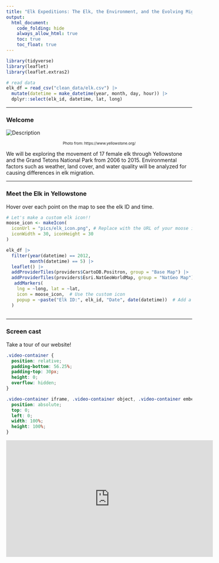 ```yaml
---
title: "Elk Expeditions: The Elk, the Environment, and the Evolving Migration in Yellowstone"
output: 
  html_document:
    code_folding: hide
    always_allow_html: true
    toc: true
    toc_float: true
---
```


```r
library(tidyverse)
library(leaflet)
library(leaflet.extras2)
```

```r
# read data
elk_df = read_csv("clean_data/elk.csv") |>
  mutate(datetime = make_datetime(year, month, day, hour)) |>
  dplyr::select(elk_id, datetime, lat, long)
```

---

### Welcome

<img src="pics/elk_1.jpg" alt="Description">

<center style="font-size: 10px;"> Photo from:  https://www.yellowstone.org/ </center>

We will be exploring the movement of 17 female elk through Yellowstone and the Grand Tetons National Park from 2006 to 2015. Environmental factors such as weather, land cover, and water quality will be analyzed for causing  differences in elk migration.  


---

### Meet the Elk in Yellowstone

Hover over each point on the map to see the elk ID and time.

```r
# Let's make a custom elk icon!!
moose_icon <- makeIcon(
  iconUrl = "pics/elk_icon.png", # Replace with the URL of your moose image
  iconWidth = 30, iconHeight = 30
)

elk_df |>
  filter(year(datetime) == 2012,
         month(datetime) == 5) |>
  leaflet() |>
  addProviderTiles(providers$CartoDB.Positron, group = "Base Map") |>
  addProviderTiles(providers$Esri.NatGeoWorldMap, group = "NatGeo Map") |>
   addMarkers(
    lng = ~long, lat = ~lat,
    icon = moose_icon,  # Use the custom icon
    popup = ~paste("Elk ID:", elk_id, "Date", date(datetime))  # Add a popup with Elk ID
  )
    
```

---

### Screen cast 

Take a tour of our website!

```css
.video-container { 
  position: relative; 
  padding-bottom: 56.25%; 
  padding-top: 30px; 
  height: 0; 
  overflow: hidden; 
}

.video-container iframe, .video-container object, .video-container embed { 
  position: absolute; 
  top: 0; 
  left: 0; 
  width: 100%; 
  height: 100%; 
}
```

<div class="video-container">
<iframe width="560" height="315" src="https://www.youtube.com/embed/GoROslWZ984?si=DQQLEp3TLWnp7xcY" title="YouTube video player" frameborder="0" allow="accelerometer; autoplay; clipboard-write; encrypted-media; gyroscope; picture-in-picture; web-share" referrerpolicy="strict-origin-when-cross-origin" allowfullscreen></iframe>

<br>
